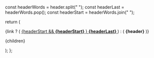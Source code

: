   const headerWords = header.split(" ");
  const headerLast = headerWords.pop();
  const headerStart = headerWords.join(" ");

  return (
    <div>
      <div className="flex items-start gap-2 mb-1 mt-1">
        <Icon icon="arrow-right"/>
        {link ? (
          <a href={link} className="leading-tight">
            {headerStart && <b>{headerStart} </b>}
            <span className="inline-flex items-center gap-1">
              <b>{headerLast} </b>
              <Icon size={12} icon="arrow-up-right-from-square"/>
            </span>
          </a>
        ) : (
          <b className="leading-tight dark:text-gray-50">{header}</b>
        )}
      </div>
      <p className="">{children}</p>
    </div>
  );
};
